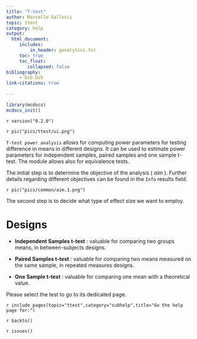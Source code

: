 ```yaml
---
title: "T-test"
author: Marcello Gallucci 
topic: ttest
category: help
output: 
  html_document:
     includes:
         in_header: ganalytics.txt
     toc: true
     toc_float:
        collapsed: false
bibliography: 
     - bib.bib
link-citations: true
        
---
```



```r
library(mcdocs)
mcdocs_init()
```

`r version("0.2.0")`

`r pic("pics/ttest/ui.png")`

`T-test power analysis` allows for computing power parameters for testing difference in means in different designs. It can be used to estimate power parameters for independent samples, paired samples and one sample t-test. The module allows also for equivalence tests.

The initial step is to determine the objective of the analysis ( _aim_ ). Further details regarding different objectives can be found in the `Info` results field.

`r pic("pics/common/aim.1.png")`


The second step is to decide what type of effect size we want to employ. 

# Designs

* __Independent Samples t-test__ : valuable for comparing two groups means, in between-subjects designs.

* __Paired Samples t-test__ : valuable for comparing two means measured on the same sample, in repeated measures designs.

* __One Sample t-test__ : valuable for comparing one mean with a theoretical value.

Please select the test to go to its dedicated page.

`r include_pages(topic="ttest",category="subhelp",title="Go the help page for:")`

`r backto()`

`r issues()`
